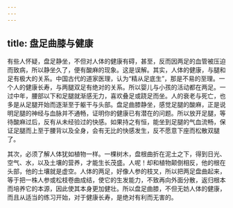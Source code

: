 ```yaml
---
---
---
```

title: 盘足曲膝与健康
---




有些人怀疑，盘足静坐，不但对人体的健康有碍，甚至，反而因两足的血管被压迫而致病，所以静坐久了，便有酸麻的现象。这是误解。其实，人体的健康，与腿和足有极大的关系。中国古代的道家医理，认为“精从足底生”，那是不易的至理。一个人的健康长寿，与两腿双足有绝对的关系。所以婴儿与小孩的活动都在两足。一过中年，腰部以下和足腿就渐感无力，喜欢叠足或跷足而坐。人的衰老与死亡，也多是从足腿开始而逐渐至于躯干与头部。盘足曲膝静坐，感觉足腿的酸麻，正是说明足腿的神经与血脉并不通畅，证明你的健康已有潜在的问题。所以放开足腿，等待酸麻过后，反有从未经验过的快感。如果持之有恒，能坐到足腿的气血流畅，保证足腿而上至于腰背以及全身，会有无比的快感发生，反不愿意下座而松散双腿了。

其次，必须了解人体犹如植物一样。一棵树木，盘根曲折在泥土之下，得到日光、空气、水，以及土壤的营养，才能生长茂盛。人呢！却和植物颠倒相反，他的根在头部，他的土壤就是虚空。人体的两足，好像人参的枝叉，所以把两足盘曲起来，等于把一株人参或松枝卷曲成结，使它的生发能力，不致再向外面分散，返归根本而培养它的本源，因此使其本身更加健壮。所以盘足曲膝，不但无妨人体的健康，而且从适当的练习开始，对于健康长寿，是绝对有利而无害的。